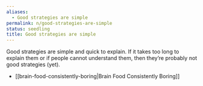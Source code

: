 ```yaml
---
aliases:
  - Good strategies are simple
permalink: n/good-strategies-are-simple
status: seedling
title: Good strategies are simple
---
```

Good strategies are simple and quick to explain. If it takes too long to explain them or if people cannot understand them, then they’re probably not good strategies (yet).

- [[brain-food-consistently-boring|Brain Food Consistently Boring]]
